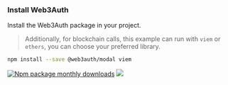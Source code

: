 ### Install Web3Auth

Install the Web3Auth package in your project.

> Additionally, for blockchain calls, this example can run with `viem` or `ethers`, you can choose your preferred library.

```bash npm2yarn
npm install --save @web3auth/modal viem
```

[![Npm package monthly downloads](https://badgen.net/npm/dm/@web3auth/modal)](https://www.npmjs.com/package/@web3auth/modal) [![](https://data.jsdelivr.com/v1/package/npm/@web3auth/modal/badge)](https://www.jsdelivr.com/package/npm/@web3auth/modal)
